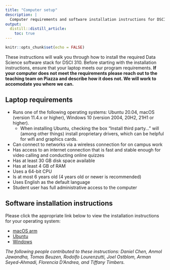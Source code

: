 ```yaml
---
title: "Computer setup"
description: |
  Computer requirements and software installation instructions for DSCI 310.
output:
  distill::distill_article:
    toc: true
---
```


```r
knitr::opts_chunk$set(echo = FALSE)
```

These instructions will walk you through how to install the required Data Science software stack for DSCI 310. Before starting with the installation instructions, ensure that your laptop meets our program requirements. **If your computer does not meet the requirements please reach out to the teaching team on Piazza and describe how it does not. We will work to accomodate you where we can.**

## Laptop requirements

 - Runs one of the following operating systems: Ubuntu 20.04, macOS (version 11.4.x or higher), Windows 10 (version 2004, 20H2, 21H1 or higher).
    - When installing Ubuntu, checking the box "Install third party..." will (among other things) install proprietary drivers, which can be helpful for wifi and graphics cards.
- Can connect to networks via a wireless connection for on campus work
- Has access to an internet connection that is fast and stable enough for video calling and conducting online quizzes
- Has at least 30 GB disk space available
- Has at least 4 GB of RAM
- Uses a 64-bit CPU
- Is at most 6 years old (4 years old or newer is recommended)
- Uses English as the default language
- Student user has full administrative access to the computer

## Software installation instructions

Please click the appropriate link below to view the installation instructions for your operating system:

- [macOS arm](install_stack_mac.html) 
- [Ubuntu](install_stack_ubuntu.html)
- [Windows](install_stack_windows.html)

 *The following people contributed to these instructions: Daniel Chen, Anmol Jawandha, Tomas Beuzen, Rodolfo Lourenzutti, Joel Ostblom, Arman Seyed-Ahmadi, Florencia D'Andrea, and Tiffany Timbers.*

